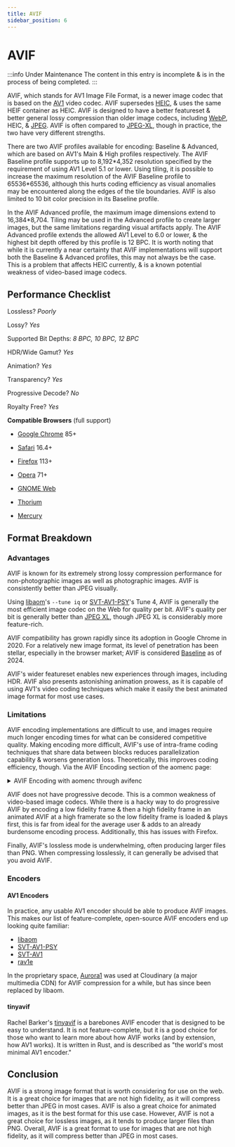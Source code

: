 ```yaml
---
title: AVIF
sidebar_position: 6
---
```


# AVIF

:::info Under Maintenance
The content in this entry is incomplete & is in the process of being completed.
:::

AVIF, which stands for AV1 Image File Format, is a newer image codec that is based on the [AV1](../video/AV1.mdx) video codec. AVIF supersedes [HEIC](HEIC.mdx), & uses the same HEIF container as HEIC. AVIF is designed to have a better featureset & better general lossy compression than older image codecs, including [WebP](WebP.mdx), HEIC, & [JPEG](JPEG.mdx). AVIF is often compared to [JPEG-XL](JXL.mdx), though in practice, the two have very different strengths.

There are two AVIF profiles available for encoding: Baseline & Advanced, which are based on AV1's Main & High profiles respectively. The AVIF Baseline profile supports up to 8,192\*4,352 resolution specified by the requirement of using AV1 Level 5.1 or lower. Using tiling, it is possible to increase the maximum resolution of the AVIF Baseline profile to 65536\*65536, although this hurts coding efficiency as visual anomalies may be encountered along the edges of the tile boundaries. AVIF is also limited to 10 bit color precision in its Baseline profile.

In the AVIF Advanced profile, the maximum image dimensions extend to 16,384*8,704. Tiling may be used in the Advanced profile to create larger images, but the same limitations regarding visual artifacts apply. The AVIF Advanced profile extends the allowed AV1 Level to 6.0 or lower, & the highest bit depth offered by this profile is 12 BPC. It is worth noting that while it is currently a near certainty that AVIF implementations will support both the Baseline & Advanced profiles, this may not always be the case. This is a problem that affects HEIC currently, & is a known potential weakness of video-based image codecs.

## Performance Checklist

Lossless? *Poorly*

Lossy? *Yes*

Supported Bit Depths:
*8 BPC, 10 BPC, 12 BPC*

HDR/Wide Gamut? *Yes*

Animation? *Yes*

Transparency? *Yes*

Progressive Decode? *No*

Royalty Free? *Yes*

**Compatible Browsers** (full support)

- [Google Chrome](https://www.google.com/chrome/) 85+

- [Safari](https://www.apple.com/safari/) 16.4+

- [Firefox](https://www.mozilla.org/en-US/firefox/new/) 113+

- [Opera](https://www.opera.com/) 71+

- [GNOME Web](https://apps.gnome.org/app/org.gnome.Epiphany/)

- [Thorium](https://thorium.rocks/)

- [Mercury](https://thorium.rocks/mercury)

## Format Breakdown

### Advantages

AVIF is known for its extremely strong lossy compression performance for non-photographic images as well as photographic images. AVIF is consistently better than JPEG visually.

Using [libaom](../encoders/aomenc.mdx)'s `--tune iq` or [SVT-AV1-PSY](../encoders/SVT-AV1-PSY.mdx)'s Tune 4, AVIF is generally the most efficient image codec on the Web for quality per bit. AVIF's quality per bit is generally better than [JPEG XL](../images/JXL.mdx), though JPEG XL is considerably more feature-rich.

AVIF compatibility has grown rapidly since its adoption in Google Chrome in 2020. For a relatively new image format, its level of penetration has been stellar, especially in the browser market; AVIF is considered [Baseline](https://web-platform-dx.github.io/web-features/) as of 2024.

AVIF's wider featureset enables new experiences through images, including HDR. AVIF also presents astonishing animation prowess, as it is capable of using AV1's video coding techniques which make it easily the best animated image format for most use cases.

### Limitations

AVIF encoding implementations are difficult to use, and images require much longer encoding times for what can be considered competitive quality. Making encoding more difficult, AVIF's use of intra-frame coding techniques that share data between blocks reduces parallelization capability & worsens generation loss. Theoretically, this improves coding efficiency, though. Via the AVIF Encoding section of the aomenc page:

<details>
  <summary>AVIF Encoding with aomenc through avifenc</summary>
  <div>
    <p>Using aomenc through avifenc is widely considered to be the best way to encode AVIF images, as SVT-AV1 only supports 4:2:0 chroma subsampling, rav1e isn't fast enough for still images, & the libaom team have put more effort into intra coding than the teams responsible for producing the other prominent open source AV1 encoders.</p>
    <p>A sample command for encoding AVIF looks like this:</p>
    <pre><code>avifenc -c aom -s 4 -j 8 -d 10 -y 444 --min 1 --max 63 -a end-usage=q -a cq-level=16 -a tune=ssim \[input\] output.avif</code></pre>
    <p>Where:</p>
    <ul>
      <li>`-c aom` is the encoder</li>
      <li>`-s 4` is the speed. Speeds 4 & below offer the best compression quality at the expense of longer encode times.</li>
      <li>`-j 8` is the number of threads the encoder is allowed to use. Increasing this past 12 will sometimes hurt encode times, as AVIF encoding via aomenc doesn't paralellize perfectly. Test using a speed benchmark to verify which value works best for you.</li>
      <li>`-d 10` is the bit depth. Specifying a value below 10 isn't recommended, as it will hurt coding efficiency even with an 8 bit source image.</li>
      <li>`-y 444` is the chroma subsampling mode. 4:4:4 chroma subsampling tends to provide better compression than 4:2:0 with AVIF, though on some images 4:2:0 chroma subsampling might be the better choice.</li>
      <li>`cq-level=16` is how you specify quality. Lower values correspond to higher quality & filesize, while higher values mean a smaller, lower-quality output is desired. This is preceded by `-a` because it is an aomenc option, not an avifenc one.</li>
      <li>`tune=ssim` is how the encoder handles RDO (rate-distortion optimization). This may be redundant with the default aomenc parameters, but specifying doesn't hurt to avoid an unintended change if a default is modified sometime in the future.</li>
    </ul>
  </div>
</details>

AVIF does not have progressive decode. This is a common weakness of video-based image codecs. While there is a hacky way to do progressive AVIF by encoding a low fidelity frame & then a high fidelity frame in an animated AVIF at a high framerate so the low fidelity frame is loaded & plays first, this is far from ideal for the average user & adds to an already burdensome encoding process. Additionally, this has issues with Firefox.

Finally, AVIF's lossless mode is underwhelming, often producing larger files than PNG. When compressing losslessly, it can generally be advised that you avoid AVIF.

### Encoders

#### AV1 Encoders

In practice, any usable AV1 encoder should be able to produce AVIF images. This makes our list of feature-complete, open-source AVIF encoders end up looking quite familiar:

- [libaom](../encoders/aomenc.mdx)
- [SVT-AV1-PSY](../encoders/SVT-AV1-PSY.mdx)
- [SVT-AV1](../encoders/SVT-AV1.mdx)
- [rav1e](../encoders/rav1e.mdx)

In the proprietary space, [Aurora1](../encoders/Aurora1.mdx) was used at Cloudinary (a major multimedia CDN) for AVIF compression for a while, but has since been replaced by libaom.

#### tinyavif

Rachel Barker's [tinyavif](https://github.com/rachelplusplus/tinyavif) is a barebones AVIF encoder that is designed to be easy to understand. It is not feature-complete, but it is a good choice for those who want to learn more about how AVIF works (and by extension, how AV1 works). It is written in Rust, and is described as "the world's most minimal AV1 encoder."

## Conclusion

AVIF is a strong image format that is worth considering for use on the web. It is a great choice for images that are not high fidelity, as it will compress better than JPEG in most cases. AVIF is also a great choice for animated images, as it is the best format for this use case. However, AVIF is not a great choice for lossless images, as it tends to produce larger files than PNG. Overall, AVIF is a great format to use for images that are not high fidelity, as it will compress better than JPEG in most cases.
